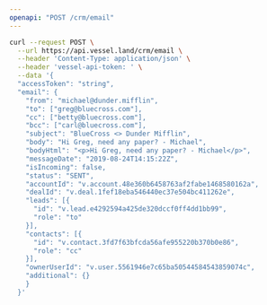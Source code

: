 ```yaml
---
openapi: "POST /crm/email"
---
```


<RequestExample>

```bash Request
curl --request POST \
  --url https://api.vessel.land/crm/email \
  --header 'Content-Type: application/json' \
  --header 'vessel-api-token: ' \
  --data '{
  "accessToken": "string",
  "email": {
    "from": "michael@dunder.mifflin",
    "to": ["greg@bluecross.com"],
    "cc": ["betty@bluecross.com"],
    "bcc": ["carl@bluecross.com"],
    "subject": "BlueCross <> Dunder Mifflin",
    "body": "Hi Greg, need any paper? - Michael",
    "bodyHtml": "<p>Hi Greg, need any paper? - Michael</p>",
    "messageDate": "2019-08-24T14:15:22Z",
    "isIncoming": false,
    "status": "SENT",
    "accountId": "v.account.48e360b6458763af2fabe1468580162a",
    "dealId": "v.deal.1fef18eba546440ec37e504bc411262e",
    "leads": [{
      "id": "v.lead.e4292594a425de320dccf0ff4dd1bb99",
      "role": "to"
    }],
    "contacts": [{
      "id": "v.contact.3fd7f63bfcda56afe955220b370b0e86",
      "role": "cc"
    }],
    "ownerUserId": "v.user.5561946e7c65ba50544584543859074c",
    "additional": {}
    }
  }'
```

</RequestExample>
